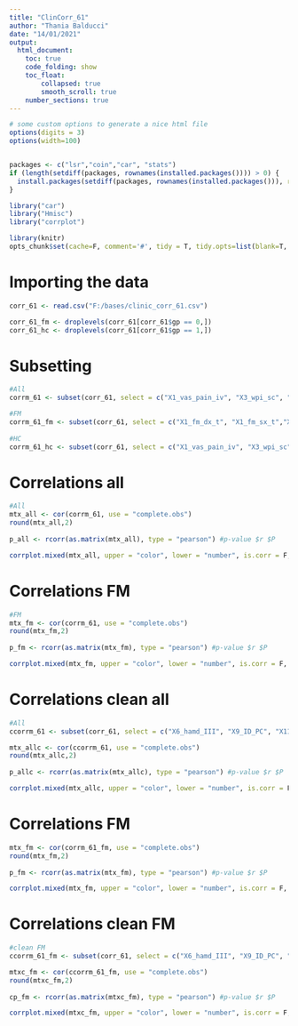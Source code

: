 ---
title: "ClinCorr_61"
author: "Thania Balducci"
date: "14/01/2021"
output: 
  html_document:
    toc: true
    code_folding: show
    toc_float: 
        collapsed: true
        smooth_scroll: true
    number_sections: true
---

```{r setup, message=F, echo=F}
# some custom options to generate a nice html file
options(digits = 3)
options(width=100)


packages <- c("lsr","coin","car", "stats")
if (length(setdiff(packages, rownames(installed.packages()))) > 0) {
  install.packages(setdiff(packages, rownames(installed.packages())), repos='http://cran.us.r-project.org')  
}

library("car")
library("Hmisc")
library("corrplot")

library(knitr)
opts_chunk$set(cache=F, comment='#', tidy = T, tidy.opts=list(blank=T, width.cutoff=100), fig.align='center', message=F, warning=T, fig.width=6, fig.height=6, dev='svg',eval=T)
```

# Importing the data

```{r import}
corr_61 <- read.csv("F:/bases/clinic_corr_61.csv")

corr_61_fm <- droplevels(corr_61[corr_61$gp == 0,])
corr_61_hc <- droplevels(corr_61[corr_61$gp == 1,])
```

# Subsetting

```{r import}
#All
corrm_61 <- subset(corr_61, select = c("X1_vas_pain_iv", "X3_wpi_sc", "X3_sss_tc", "X3_sss2_score", "X3_sss_ts", "X4_tc", "X6_hamd_total", "X6_hamdpsic", "X6_hamd_III", "X7_hama_total", "X7_hama_psic", "X9_PD_PC", "X9_ID_PC", "X9_RT_PC", "X9_POR_PC", "X9_MV_PC", "X9_A_PC", "X9_HOR_PC", "X9_ORA_PC", "X9_ORD_PC", "X9_ORH_PC", "X9_ORI_PC", "X9_ORN_PC", "X9_ORO_PC", "X9_ORP_PC", "X9_ORS_PC", "X10_R", "X10_S", "X11_.id", "X11_df", "X11_eot", "X11_ts", "X13_p_lw", "X13_n_lw", "X13_p_g", "X13_n_g", "X15_1", "X14_a", "X15_2", "X15_dif", "X15_4", "X15_5", "X15_6", "t_pain_aneu1", "t_pain_apos_mean", "t_pain_aneg_mean", "t_dif_apos.aneg_mean_", "painvar_std"))

#FM
corrm_61_fm <- subset(corr_61, select = c("X1_fm_dx_t", "X1_fm_sx_t","X1_vas_pain_iv","X3_wpi_sc","X3_sss_tc","X3_sss2_score","X3_sss_ts","X4_tc","X6_hamd_total", "X6_hamdpsic","X6_hamd_III","X7_hama_total","X7_hama_psic","X9_PD_PC","X9_ID_PC","X9_RT_PC","X9_POR_PC","X9_MV_PC", "X9_A_PC", "X9_HOR_PC","X9_ORA_PC","X9_ORD_PC","X9_ORH_PC","X9_ORI_PC","X9_ORN_PC","X9_ORO_PC", "X9_ORP_PC", "X9_ORS_PC", "X10_R", "X10_S", "X11_.id", "X11_df", "X11_eot","X11_ts","X12_ts","X13_p_lw","X13_n_lw","X13_p_g","X13_n_g","X14_s","X14_a","X14_e","X14_ts","X15_1","X15_2","X15_dif","X15_4","X15_5","X15_6", "t_pain_aneu1","t_pain_apos_mean","t_pain_aneg_mean","t_dif_apos.aneg_mean_", "painvar_std" ))
  
#HC
corrm_61_hc <- subset(corr_61, select = c("X1_vas_pain_iv", "X3_wpi_sc", "X3_sss_tc", "X3_sss2_score", "X3_sss_ts", "X4_tc", "X6_hamd_total", "X6_hamdpsic", "X6_hamd_III", "X7_hama_total", "X7_hama_psic", "X9_PD_PC", "X9_ID_PC", "X9_RT_PC", "X9_POR_PC", "X9_MV_PC", "X9_A_PC", "X9_HOR_PC", "X9_ORA_PC", "X9_ORD_PC", "X9_ORH_PC", "X9_ORI_PC", "X9_ORN_PC", "X9_ORO_PC", "X9_ORP_PC", "X9_ORS_PC", "X10_R", "X10_S", "X11_.id", "X11_df", "X11_eot", "X11_ts", "X13_p_lw", "X13_n_lw", "X13_p_g", "X13_n_g", "X15_1", "X14_a", "X15_2", "X15_dif", "X15_4", "X15_5", "X15_6", "t_pain_aneu1", "t_pain_apos_mean", "t_pain_aneg_mean", "t_dif_apos.aneg_mean_", "painvar_std"))
```

# Correlations  all
```{r}

#All
mtx_all <- cor(corrm_61, use = "complete.obs")
round(mtx_all,2)
 
p_all <- rcorr(as.matrix(mtx_all), type = "pearson") #p-value $r $P

corrplot.mixed(mtx_all, upper = "color", lower = "number", is.corr = F, p.mat = p_all$P, insig = "blank", number.cex=0.45, tl.cex=0.7, order = "FPC") #plot
```

# Correlations  FM
```{r}
#FM
mtx_fm <- cor(corrm_61, use = "complete.obs")
round(mtx_fm,2)
 
p_fm <- rcorr(as.matrix(mtx_fm), type = "pearson") #p-value $r $P

corrplot.mixed(mtx_fm, upper = "color", lower = "number", is.corr = F, p.mat = p_fm$P, insig = "blank", number.cex=0.45, tl.cex=0.7, order = "FPC") #plot
```

# Correlations clean all
```{r}

#All
ccorrm_61 <- subset(corr_61, select = c("X6_hamd_III", "X9_ID_PC", "X11_.id", "X13_n_lw", "X11_ts","X3_wpi_sc","X14_a","X3_sss_ts", "X10_R", "X10_S","X15_1", "painvar_std", "X13_p_lw"))

mtx_allc <- cor(ccorrm_61, use = "complete.obs")
round(mtx_allc,2)
 
p_allc <- rcorr(as.matrix(mtx_allc), type = "pearson") #p-value $r $P

corrplot.mixed(mtx_allc, upper = "color", lower = "number", is.corr = F, p.mat = p_all$P, insig = "blank", number.cex=0.45, tl.cex=0.7, order = "FPC") #plot
```

# Correlations FM
```{r}
mtx_fm <- cor(corrm_61_fm, use = "complete.obs")
round(mtx_fm,2)
 
p_fm <- rcorr(as.matrix(mtx_fm), type = "pearson") #p-value $r $P

corrplot.mixed(mtx_fm, upper = "color", lower = "number", is.corr = F, p.mat = p_fm$P, insig = "blank", number.cex=0.45, tl.cex=0.7, order = "FPC") #plot
```

# Correlations clean FM
```{r}
#clean FM
ccorrm_61_fm <- subset(corr_61, select = c("X6_hamd_III", "X9_ID_PC", "X13_n_lw", "X11_ts","X3_wpi_sc","X14_a","X3_sss_ts", "X10_R", "X10_S","X15_1", "painvar_std", "X13_p_lw",  "X1_fm_sx_t"))

mtxc_fm <- cor(ccorrm_61_fm, use = "complete.obs")
round(mtxc_fm,2)
 
cp_fm <- rcorr(as.matrix(mtxc_fm), type = "pearson") #p-value $r $P

corrplot.mixed(mtxc_fm, upper = "color", lower = "number", is.corr = F, p.mat = cp_fm$P, insig = "blank", number.cex=0.6, tl.cex=0.6, order = "FPC",mar = c(4, 4, 4, 4)) #plot
```